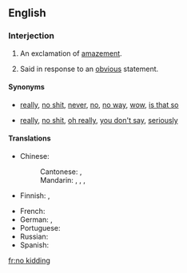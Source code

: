 ==English==

===Interjection===
{{en-interj|head=[[no]] [[kidding]]!}}

# {{context|colloquial|lang=en}} An exclamation of [[amazement]].
# {{context|colloquial|sarcastic|lang=en}} Said in response to an [[obvious]] statement.

====Synonyms====
* {{sense|amazement}} [[really]], [[no shit]], [[never]], [[no]], [[no way]], [[wow]], [[is that so]]
* {{sense|response to the obvious}} [[really]], [[no shit]], [[oh really]], [[you don't say]], [[seriously]]

====Translations====
{{trans-top|exclamation of amazement}}
* Chinese:
*: Cantonese: {{t|yue|講真|alt=講真？！|sc=Hant}}, {{t|yue|讲真|alt=讲真？！|tr=gong2 zan1?!|sc=Hant}}
*: Mandarin: {{t+|cmn|當真|alt=當真？！|sc=Hani}}, {{t+|cmn|当真|tr=dàngzhēn?!|alt=当真？！|sc=Hani}}, {{t|cmn|[[不]][[會]][[吧]]？|sc=Hani}}, {{t|cmn|[[不]][[会]][[吧]]？|tr=bù huì ba?|sc=Hani}}
* Finnish: {{t|fi|ihanko totta}}, {{t|fi|ei kai}}
{{trans-mid}}
* French: {{t+|fr|sans blague}}
* German: {{qualifier|colloquial}} {{t|de|ohne Scheiß}}, {{t|de|im Ernst}}
* Portuguese: {{t|pt|não brinca}}
* Russian: {{t+|ru|неужели?|tr=neužéli?|sc=Cyrl}}
* Spanish: {{t|es|no me digas}}
{{trans-bottom}}

[[fr:no kidding]]